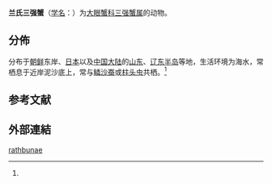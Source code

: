 {{Speciesbox
| image = Tritodynamia rathbunae.JPG
| genus = Tritodynamia
| species = rathbunae
| authority = (Shen, 1932)
}}

'''兰氏三强蟹'''（[[学名|学名]]：{{lang|la|''Tritodynamia rathbunae''}}）为[[大眼蟹科|大眼蟹科]][[三强蟹属|三强蟹属]]的动物{{r|WoRMS_444978}}。

==分佈==
分布于[[朝鲜|朝鲜]]东岸、[[日本|日本]]以及[[中国大陆|中国大陆]]的[[山东|山东]]、[[辽东半岛|辽东半岛]]等地，生活环境为海水，常栖息于近岸泥沙底上，常与[[鳞沙蚕|鳞沙蚕]]或[[柱头虫|柱头虫]]共栖。<ref name='id11912'/>

==参考文献==
{{reflist|refs=
<ref name='id11912'>{{cite web | url =http://www.bioinfo.cn/db05/BjdwSpecies.php?action=view&id=11912 | deadurl =yes | archiveurl =https://web.archive.org/web/20170410132938/http://www.bioinfo.cn/db05/BjdwSpecies.php?action=view&id=11912 | title =兰氏三强蟹 | work =《中国动物物种编目数据库》 | publisher =中国科学院微生物研究所 | author =中国科学院动物研究所 | accessdate =2009-04-28 | archivedate =2017-04-10 }}</ref>
<ref name="WoRMS_444978">{{WoRMS |id=WoRMS_444978 
| last=Davie |first=P. 
| year=2012
| title=''Tritodynamia rathbunae'' Shen, 1932
| date=2013-03-22 }}</ref>
}}

==外部連結==
{{Wikispecies|Tritodynamia rathbunae}}
{{Taxonbar|from=Q14507686}}

[[Category:三强蟹属|rathbunae]]


{{螃蟹小作品}}